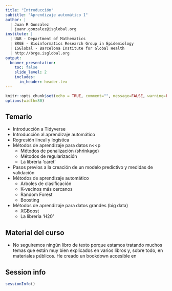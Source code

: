 ```yaml
---
title: "Introducción"
subtitle: "Aprendizaje automático 1"
author: |
  | Juan R Gonzalez
  | juanr.gonzalez@isglobal.org
institute: |
  | UAB - Department of Mathematics
  | BRGE - Bioinformatics Research Group in Epidemiology
  | ISGlobal - Barcelona Institute for Global Health
  | http://brge.isglobal.org
output:
  beamer_presentation:
    toc: false
    slide_level: 2
    includes:
      in_header: header.tex  
---
```



```r
knitr::opts_chunk$set(echo = TRUE, comment="", message=FALSE, warning=FALSE, cache=TRUE, fig.width = 4, fig.height = 4)
options(width=80)
```


## Temario

*	Introducción a Tidyverse
*	Introducción al aprendizaje automático
*	Regresión lineal y logística
*	Métodos de aprendizaje para datos n<<p
    -	Métodos de penalización (shrinkage)
    -	Métodos de regularización
    -	La librería ‘caret’
*	Pasos previos a la creación de un modelo predictivo y medidas de validación 
*	Métodos de aprendizaje automático
    -	Arboles de clasificación
    -	K-vecinos más cercanos
    -	Random Forest
    -	Boosting
*	Métodos de aprendizaje para datos grandes (big data)
    - XGBoost
    - La librería ‘H20’ 
    
## Material del curso

* No seguiremos ningún libro de texto porque estamos tratando muchos temas que están muy bien explicados en varios libros y, sobre todo, en materiales públicos. He creado un bookdown accesible en 


## Session info

```r
sessionInfo()
```

